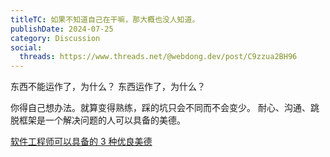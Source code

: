 ```yaml
---
titleTC: 如果不知道自己在干嘛，那大概也没人知道。
publishDate: 2024-07-25
category: Discussion
social:
  threads: https://www.threads.net/@webdong.dev/post/C9zzua2BH96
---
```


东西不能运作了，为什么？
东西运作了，为什么？

你得自己想办法。就算变得熟练，踩的坑只会不同而不会变少。
耐心、沟通、跳脱框架是一个解决问题的人可以具备的美德。

[软件工程师可以具备的 3 种优良美德](https://www.webdong.dev/post/three-virtues-from-a-good-software-engineer/)
